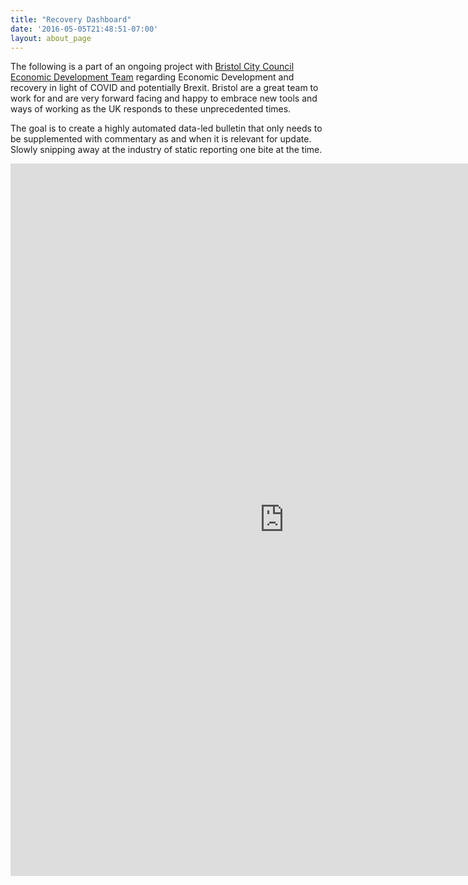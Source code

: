 ```yaml
---
title: "Recovery Dashboard"
date: '2016-05-05T21:48:51-07:00'
layout: about_page
---
```


The following is a part of an ongoing project with [Bristol City Council Economic Development Team](https://www.bristol.gov.uk/business-support-advice/economic-information-and-analysis) regarding Economic Development and recovery in light of COVID and potentially Brexit. Bristol are a great team to work for and are very forward facing and happy to embrace new tools and ways of working as the UK responds to these unprecedented times.

The goal is to create a highly automated data-led bulletin that only needs to be supplemented with commentary as and when it is relevant for update. Slowly snipping away at the industry of static reporting one bite at the time.


<iframe width="875" height="1140" src="https://app.powerbi.com/view?r=eyJrIjoiOGQ5MzUzYTAtNmJlMi00NWE0LTk4NzUtZTNkYTFkYTgxYmJiIiwidCI6IjIwMDA2MjIwLTFjNmEtNGJkMi05NDUzLWY4NjhjYzY0NGIzZiJ9&filterPaneEnabled=false" frameborder="0" allowFullScreen="true"></iframe>
